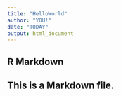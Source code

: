 ```yaml
---
title: "HelloWorld"
author: "YOU!"
date: "TODAY"
output: html_document
---
```


## R Markdown
## This is a Markdown file.